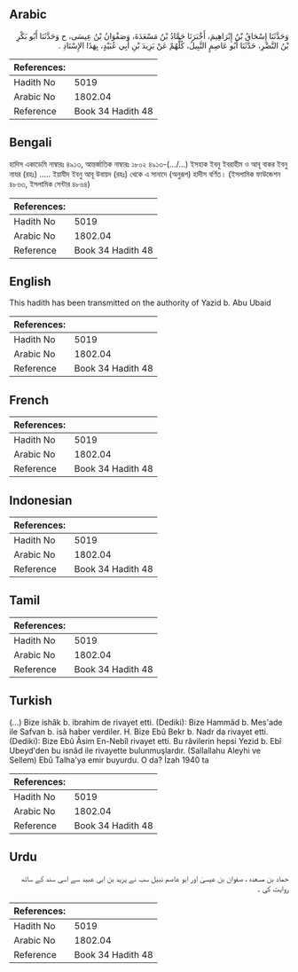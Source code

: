 ## Arabic


<div dir="rtl" lang="ar" style={{fontSize:'larger',backgroundColor:'#f8f9fa',padding:20}}>
وَحَدَّثَنَا إِسْحَاقُ بْنُ إِبْرَاهِيمَ، أَخْبَرَنَا حَمَّادُ بْنُ مَسْعَدَةَ، وَصَفْوَانُ بْنُ عِيسَى، ح وَحَدَّثَنَا أَبُو بَكْرِ بْنُ النَّضْرِ، حَدَّثَنَا أَبُو عَاصِمٍ النَّبِيلُ، كُلُّهُمْ عَنْ يَزِيدَ بْنِ أَبِي عُبَيْدٍ، بِهَذَا الإِسْنَادِ ‏.‏
</div>
<div style={{backgroundColor:'#f8f9fa',padding:20, marginBottom: 10}}><table> <thead> <tr> <th>References:</th> <th></th> </tr> </thead> <tbody><tr><td>Hadith No</td><td>5019</td></tr><tr><td>Arabic No</td><td>1802.04</td></tr><tr><td>Reference</td><td>Book 34 Hadith 48</td></tr></tbody></table></div>

## Bengali


<div dir="ltr" lang="bn" style={{fontSize:'larger',backgroundColor:'#f8f9fa',padding:20}}>
হাদিস একাডেমি নাম্বারঃ ৪৯১৩, আন্তর্জাতিক নাম্বারঃ ১৮০২ ৪৯১৩-(.../…) ইসহাক ইবনু ইবরাহীম ও আবূ বাকর ইবনু নাযর (রহঃ) ..... ইয়াযীদ ইবনু আবূ উবায়দ (রহঃ) থেকে এ সানাদে (অনুরূপ) হাদীস বর্ণিত। (ইসলামিক ফাউন্ডেশন ৪৮৬৩, ইসলামিক সেন্টার ৪৮৬৪)
</div>
<div style={{backgroundColor:'#f8f9fa',padding:20, marginBottom: 10}}><table> <thead> <tr> <th>References:</th> <th></th> </tr> </thead> <tbody><tr><td>Hadith No</td><td>5019</td></tr><tr><td>Arabic No</td><td>1802.04</td></tr><tr><td>Reference</td><td>Book 34 Hadith 48</td></tr></tbody></table></div>

## English


<div dir="ltr" lang="en" style={{fontSize:'larger',backgroundColor:'#f8f9fa',padding:20}}>
This hadith has been transmitted on the authority of Yazid b. Abu Ubaid
</div>
<div style={{backgroundColor:'#f8f9fa',padding:20, marginBottom: 10}}><table> <thead> <tr> <th>References:</th> <th></th> </tr> </thead> <tbody><tr><td>Hadith No</td><td>5019</td></tr><tr><td>Arabic No</td><td>1802.04</td></tr><tr><td>Reference</td><td>Book 34 Hadith 48</td></tr></tbody></table></div>

## French


<div dir="ltr" lang="fr" style={{fontSize:'larger',backgroundColor:'#f8f9fa',padding:20}}>

</div>
<div style={{backgroundColor:'#f8f9fa',padding:20, marginBottom: 10}}><table> <thead> <tr> <th>References:</th> <th></th> </tr> </thead> <tbody><tr><td>Hadith No</td><td>5019</td></tr><tr><td>Arabic No</td><td>1802.04</td></tr><tr><td>Reference</td><td>Book 34 Hadith 48</td></tr></tbody></table></div>

## Indonesian


<div dir="ltr" lang="id" style={{fontSize:'larger',backgroundColor:'#f8f9fa',padding:20}}>

</div>
<div style={{backgroundColor:'#f8f9fa',padding:20, marginBottom: 10}}><table> <thead> <tr> <th>References:</th> <th></th> </tr> </thead> <tbody><tr><td>Hadith No</td><td>5019</td></tr><tr><td>Arabic No</td><td>1802.04</td></tr><tr><td>Reference</td><td>Book 34 Hadith 48</td></tr></tbody></table></div>

## Tamil


<div dir="ltr" lang="ta" style={{fontSize:'larger',backgroundColor:'#f8f9fa',padding:20}}>

</div>
<div style={{backgroundColor:'#f8f9fa',padding:20, marginBottom: 10}}><table> <thead> <tr> <th>References:</th> <th></th> </tr> </thead> <tbody><tr><td>Hadith No</td><td>5019</td></tr><tr><td>Arabic No</td><td>1802.04</td></tr><tr><td>Reference</td><td>Book 34 Hadith 48</td></tr></tbody></table></div>

## Turkish


<div dir="ltr" lang="tr" style={{fontSize:'larger',backgroundColor:'#f8f9fa',padding:20}}>
(…) Bize ishâk b. ibrahim de rivayet etti. (Dediki): Bize Hammâd b. Mes'ade ile Safvan b. isâ haber verdiler. H. Bize Ebû Bekr b. Nadr da rivayet etti. (Dediki): Bize Ebû Âsim En-Nebîl rivayet etti. Bu râvilerin hepsi Yezid b. Ebî Ubeyd'den bu isnâd ile rivayette bulunmuşlardır. (Sallallahu Aleyhi ve Sellem) Ebû Talha'ya emir buyurdu. O da? İzah 1940 ta
</div>
<div style={{backgroundColor:'#f8f9fa',padding:20, marginBottom: 10}}><table> <thead> <tr> <th>References:</th> <th></th> </tr> </thead> <tbody><tr><td>Hadith No</td><td>5019</td></tr><tr><td>Arabic No</td><td>1802.04</td></tr><tr><td>Reference</td><td>Book 34 Hadith 48</td></tr></tbody></table></div>

## Urdu


<div dir="rtl" lang="ur" style={{fontSize:'larger',backgroundColor:'#f8f9fa',padding:20}}>
حماد بن مسعدہ ، صفوان بن عیسیٰ اور ابو عاصم نبیل سب نے یزید بن ابی عبید سے اسی سند کے ساتھ روایت کی ۔
</div>
<div style={{backgroundColor:'#f8f9fa',padding:20, marginBottom: 10}}><table> <thead> <tr> <th>References:</th> <th></th> </tr> </thead> <tbody><tr><td>Hadith No</td><td>5019</td></tr><tr><td>Arabic No</td><td>1802.04</td></tr><tr><td>Reference</td><td>Book 34 Hadith 48</td></tr></tbody></table></div>